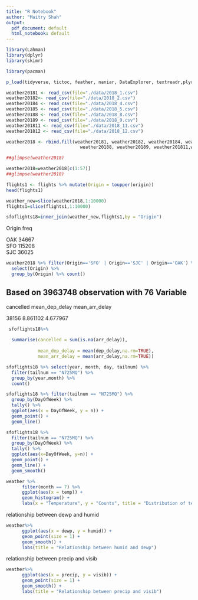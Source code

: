 ```yaml
---
title: "R Notebook"
author: "Maitry Shah"
output:
  pdf_document: default
  html_notebook: default
---
```

```r


library(Lahman)
library(dplyr)
library(skimr)

```
```r
library(pacman)

p_load(tidyverse, tictoc, feather, naniar, DataExplorer, textreadr,plyr,nycflights13)
```
```r
weather20181 <- read_csv(file="./data/2018_1.csv")
weather20182<- read_csv(file="./data/2018_2.csv")
weather20184 <- read_csv(file="./data/2018_4.csv")
weather20185 <- read_csv(file="./data/2018_5.csv")
weather20188 <- read_csv(file="./data/2018_8.csv")
weather20189 <- read_csv(file="./data/2018_9.csv")
weather201811 <- read_csv(file="./data/2018_11.csv")
weather201812 <- read_csv(file="./data/2018_12.csv")
```


```r


weather2018 <- rbind.fill(weather20181, weather20182, weather20184, weather20185,
                            weather20188, weather20189, weather201811,weather201812)

##glimpse(weather2018)

```
```r
weather2018=weather2018[c(1:57)]
##glimpse(weather2018)
```

```r

flights1 <- flights %>% mutate(Origin = toupper(origin))
head(flights1)

```
```r
weather_new=slice(weather2018,1:10000)
flights1=slice(flights1,1:10000)
```

```r

sfoflights18=inner_join(weather_new,flights1,by = "Origin")
```
\newpage

Origin freq

OAK	   34667			
SFO	   115208			
SJC	   36025	

```r
weather2018 %>% filter(Origin=='SFO' | Origin=='SJC' | Origin=='OAK') %>% 
  select(Origin) %>%
  group_by(Origin) %>% count()
```
\newpage
## Based on 3963748 observation with 76 Variable

cancelled   mean_dep_delay   mean_arr_delay

38156	      8.861102	       4.677967	

```r
 sfoflights18%>%
  
  summarise(cancelled = sum(is.na(arr_delay)), 
            
            mean_dep_delay = mean(dep_delay,na.rm=TRUE),
            mean_arr_delay = mean(arr_delay,na.rm=TRUE)) 
```
\newpage
```r
sfoflights18 %>% select(year, month, day, tailnum) %>%
  filter(tailnum == "N725MQ") %>%
  group_by(year,month) %>%
  count() 
```
```r
sfoflights18 %>% filter(tailnum == "N725MQ") %>%
  group_by(DayOfWeek) %>%
  tally() %>%
  ggplot(aes(x = DayOfWeek, y = n)) +
  geom_point() +
  geom_line()
```
\newpage
```r
sfoflights18 %>% 
  filter(tailnum == "N725MQ") %>%
  group_by(DayOfWeek) %>%
  tally() %>% 
  ggplot(aes(x=DayOfWeek, y=n)) +
  geom_point() +
  geom_line() +
  geom_smooth()
```

\newpage

```r
weather %>%
      filter(month == 7) %>%
      ggplot(aes(x = temp)) +
      geom_histogram() +
      labs(x = "Temperature", y = "Counts", title = "Distribution of temperature in July, 2013")

```
\newpage
relationship between dewp and humid
```r
weather%>%
      ggplot(aes(x = dewp, y = humid)) +
      geom_point(size = 1) +
      geom_smooth() +
      labs(title = "Relationship between humid and dewp")
```
\newpage
relationship between precip and visib
```r
weather%>%
      ggplot(aes(x = precip, y = visib)) +
      geom_point(size = 1) +
      geom_smooth() +
      labs(title = "Relationship between precip and visib")
```

